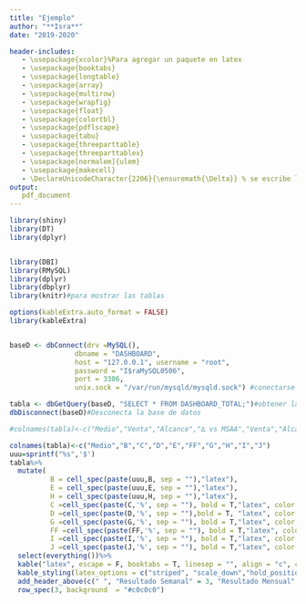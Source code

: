```yaml
---
title: "Ejemplo"
author: "**Isra**"
date: "2019-2020"

header-includes:
   - \usepackage{xcolor}%Para agregar un paquete en latex
   - \usepackage{booktabs}
   - \usepackage{longtable}
   - \usepackage{array}
   - \usepackage{multirow}
   - \usepackage{wrapfig}
   - \usepackage{float}
   - \usepackage{colortbl}
   - \usepackage{pdflscape}
   - \usepackage{tabu}
   - \usepackage{threeparttable}
   - \usepackage{threeparttablex}
   - \usepackage[normalem]{ulem}
   - \usepackage{makecell}
   - \DeclareUnicodeCharacter{2206}{\ensuremath{\Delta}} % se escribe la letra delta
output: 
   pdf_document
---
```


```r


library(shiny)
library(DT)
library(dplyr)


library(DBI)
library(RMySQL)
library(dplyr)
library(dbplyr)
library(knitr)#para mostrar las tablas

options(kableExtra.auto_format = FALSE)
library(kableExtra)


baseD <- dbConnect(drv =MySQL(), 
                dbname = "DASHBOARD", 
                host = "127.0.0.1", username = "root", 
                password = "I$raMySQL0506",
                port = 3306, 
                unix.sock = "/var/run/mysqld/mysqld.sock") #conectarse a la tabla

tabla <- dbGetQuery(baseD, "SELECT * FROM DASHBOARD_TOTAL;")#obtener la tabla
dbDisconnect(baseD)#Desconecta la base de datos 
```

```r

#colnames(tabla)<-c("Medio","Venta","Alcance","∆ vs MSAA","Venta","Alcance","∆ vs MMAA","Venta","Alcance","∆ vs AA")

colnames(tabla)<-c("Medio","B","C","D","E","FF","G","H","I","J")
uuu=sprintf("%s",'$')
tabla%>%
  mutate(
          B = cell_spec(paste(uuu,B, sep = ""),"latex"),
          E = cell_spec(paste(uuu,E, sep = ""),"latex"),
          H = cell_spec(paste(uuu,H, sep = ""),"latex"),
          C =cell_spec(paste(C,'%', sep = ""), bold = T,"latex", color =ifelse(C<100,"red","#1b7225")),
          D =cell_spec(paste(D,'%', sep = ""),bold = T, "latex", color =ifelse(D<100,"red","#1b7225")),
          G =cell_spec(paste(G,'%', sep = ""), bold = T,"latex", color =ifelse(G<100,"red","#1b7225")),
          FF =cell_spec(paste(FF,'%', sep = ""), bold = T,"latex", color =ifelse(FF<100,"red","#1b7225")),
          I =cell_spec(paste(I,'%', sep = ""), bold = T,"latex", color =ifelse(I<100,"red","#1b7225")),
          J =cell_spec(paste(J,'%', sep = ""), bold = T,"latex", color =ifelse(J<100,"red","#1b7225")))%>%
  select(everything())%>%
  kable("latex", escape = F, booktabs = T, linesep = "", align = "c", col.names =c("Medio","Venta","Alcance","∆ vs MSAA","Venta","Alcance","∆ vs MMAA","Venta","Alcance","∆ vs AA"))%>%
  kable_styling(latex_options = c("striped", "scale_down","hold_position"))%>%
  add_header_above(c(" ", "Resultado Semanal" = 3, "Resultado Mensual" = 3,"Resultado Anual" = 3))%>%
  row_spec(3, background  = "#c0c0c0")

```

